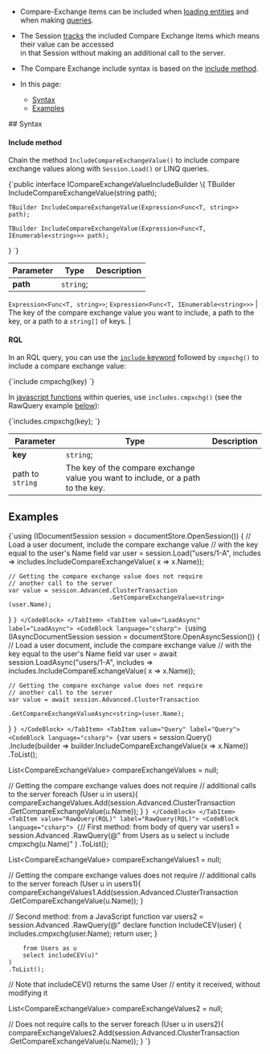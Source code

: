
<Admonition type="note" title="">

* Compare-Exchange items can be included when [loading entities](../../../client-api/session/loading-entities.mdx) 
  and when making [queries](../../../client-api/session/querying/how-to-query.mdx).

* The Session [tracks](../../../client-api/session/what-is-a-session-and-how-does-it-work.mdx#tracking-changes) 
  the included Compare Exchange items which means their value can be accessed  
  in that Session without making an additional call to the server.

* The Compare Exchange include syntax is based on the [include method](../../../client-api/how-to/handle-document-relationships.mdx#includes).  

* In this page:  
  * [Syntax](../../../client-api/operations/compare-exchange/include-compare-exchange.mdx#syntax)  
  * [Examples](../../../client-api/operations/compare-exchange/include-compare-exchange.mdx#examples)  

</Admonition>
## Syntax

#### Include method

Chain the method `IncludeCompareExchangeValue()` to include compare exchange values 
along with `Session.Load()` or LINQ queries.  

<TabItem value="include_builder" label="include_builder">
<CodeBlock language="csharp">
{`public interface ICompareExchangeValueIncludeBuilder<T, out TBuilder>
\{
    TBuilder IncludeCompareExchangeValue(string path);

    TBuilder IncludeCompareExchangeValue(Expression<Func<T, string>> path);

    TBuilder IncludeCompareExchangeValue(Expression<Func<T, IEnumerable<string>>> path);
\}
`}
</CodeBlock>
</TabItem>

| Parameter | Type | Description |
| - | - | - |
| **path** | `string`;
`Expression<Func<T, string>>`;
`Expression<Func<T, IEnumerable<string>>>` | The key of the compare exchange value you want to include, a path to the key, or a path to a `string[]` of keys. |

#### RQL

In an RQL query, you can use the [`include` keyword](../../../client-api/session/querying/what-is-rql.mdx#include) 
followed by `cmpxchg()` to include a compare exchange value:  

<TabItem value="sql" label="sql">
<CodeBlock language="sql">
{`include cmpxchg(key)
`}
</CodeBlock>
</TabItem>

In [javascript functions](../../../client-api/session/querying/what-is-rql.mdx#declare) within queries, 
use `includes.cmpxchg()` (see the RawQuery example 
[below](../../../client-api/operations/compare-exchange/include-compare-exchange.mdx#examples)):  

<TabItem value="javascript" label="javascript">
<CodeBlock language="javascript">
{`includes.cmpxchg(key);
`}
</CodeBlock>
</TabItem>

| Parameter | Type | Description |
| - | - | - |
| **key** | `string`;
path to `string` | The key of the compare exchange value you want to include, or a path to the key. |



## Examples

<Tabs groupId='languageSyntax'>
<TabItem value="Load" label="Load">
<CodeBlock language="csharp">
{`using (IDocumentSession session = documentStore.OpenSession())
{
    // Load a user document, include the compare exchange value
    // with the key equal to the user's Name field
    var user = session.Load<User>("users/1-A", 
                                  includes => includes.IncludeCompareExchangeValue(
                                      x => x.Name));

    // Getting the compare exchange value does not require
    // another call to the server
    var value = session.Advanced.ClusterTransaction
                                .GetCompareExchangeValue<string>(user.Name);
}
`}
</CodeBlock>
</TabItem>
<TabItem value="LoadAsync" label="LoadAsync">
<CodeBlock language="csharp">
{`using (IAsyncDocumentSession session = documentStore.OpenAsyncSession())
{
    // Load a user document, include the compare exchange value
    // with the key equal to the user's Name field
    var user = await session.LoadAsync<User>("users/1-A", 
                                             includes => includes.IncludeCompareExchangeValue(
                                                 x => x.Name));

    // Getting the compare exchange value does not require
    // another call to the server
    var value = await session.Advanced.ClusterTransaction
                                      .GetCompareExchangeValueAsync<string>(user.Name);
}
`}
</CodeBlock>
</TabItem>
<TabItem value="Query" label="Query">
<CodeBlock language="csharp">
{`var users = session.Query<User>()
    .Include(builder => builder.IncludeCompareExchangeValue(x => x.Name))
    .ToList();

List<CompareExchangeValue<string>> compareExchangeValues = null;

// Getting the compare exchange values does not require
// additional calls to the server
foreach (User u in users){
    compareExchangeValues.Add(session.Advanced.ClusterTransaction
                                  .GetCompareExchangeValue<string>(u.Name));
}
`}
</CodeBlock>
</TabItem>
<TabItem value="RawQuery(RQL)" label="RawQuery(RQL)">
<CodeBlock language="csharp">
{`// First method: from body of query
var users1 = session.Advanced
    .RawQuery<User>(@"
        from Users as u
        select u
        include cmpxchg(u.Name)"
    )
    .ToList();

List<CompareExchangeValue<string>> compareExchangeValues1 = null;

// Getting the compare exchange values does not require
// additional calls to the server
foreach (User u in users1){
    compareExchangeValues1.Add(session.Advanced.ClusterTransaction
                               .GetCompareExchangeValue<string>(u.Name));
}


// Second method: from a JavaScript function
var users2 = session.Advanced
    .RawQuery<User>(@"
        declare function includeCEV(user) {
            includes.cmpxchg(user.Name);
            return user;
        }

        from Users as u
        select includeCEV(u)"
    )
    .ToList();
// Note that includeCEV() returns the same User 
// entity it received, without modifying it

List<CompareExchangeValue<string>> compareExchangeValues2 = null;

// Does not require calls to the server
foreach (User u in users2){
    compareExchangeValues2.Add(session.Advanced.ClusterTransaction
                               .GetCompareExchangeValue<string>(u.Name));
}
`}
</CodeBlock>
</TabItem>
</Tabs>




